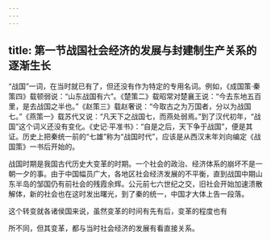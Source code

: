 ```yaml
---
---
---
```

title: 第一节战国社会经济的发展与封建制生产关系的逐渐生长
---



“战国”一词，在当时就已有了，但还没有作为特定的专用名词。例如，《成国策·秦策四》载顿弱说：“山东战国有六”。《楚策二》载昭常对楚襄王说：“今去东地五百里，是去战国之半也。”《赵策三》载赵奢说：“今取古之为万国者，分以为战国七。”《燕策一》载苏代又说：“凡天下之战国七，而燕处弱焉。”到了汉代初年，“战国”这个词义还没有变化。《史记·平准书》：“自是之后，天下争于战国”，便是其证。历史上把秦统一前的“七雄”称为“战国时代”，应该是从西汉末年刘向编定《战国策》一书后开始的。

战国时期是我国古代历史大变革的时期。一个社会的政治、经济体系的崩坏不是一朝一夕的事。由于中国幅员广大，各地区社会经济发展的不平衡，直到战国中期山东半岛的邹国仍有前社会的残霞余辉。公元前七六世纪之交，旧社会开始加速溃散解体，新的社会也在这时发出曙光，到了秦的统一，中国才大体上告一段落。

这个转变就各诸侯国来说，虽然变革的时间有先有后，变革的程度也有

所不同，但其变革，都与当时社会经济的发展有看直接关系。